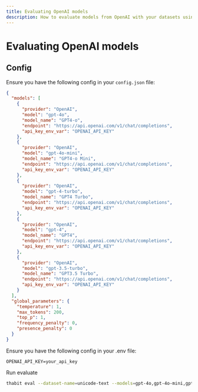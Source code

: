 ```yaml
---
title: Evaluating OpenAI models
description: How to evaluate models from OpenAI with your datasets using Thabit.
---
```


# Evaluating OpenAI models

## Config

Ensure you have the following config in your `config.json` file:

```json
{
  "models": [
    {
      "provider": "OpenAI",
      "model": "gpt-4o",
      "model_name": "GPT4-o",
      "endpoint": "https://api.openai.com/v1/chat/completions",
      "api_key_env_var": "OPENAI_API_KEY"
    },
    {
      "provider": "OpenAI",
      "model": "gpt-4o-mini",
      "model_name": "GPT4-o Mini",
      "endpoint": "https://api.openai.com/v1/chat/completions",
      "api_key_env_var": "OPENAI_API_KEY"
    },
    {
      "provider": "OpenAI",
      "model": "gpt-4-turbo",
      "model_name": "GPT4 Turbo",
      "endpoint": "https://api.openai.com/v1/chat/completions",
      "api_key_env_var": "OPENAI_API_KEY"
    },
    {
      "provider": "OpenAI",
      "model": "gpt-4",
      "model_name": "GPT4",
      "endpoint": "https://api.openai.com/v1/chat/completions",
      "api_key_env_var": "OPENAI_API_KEY"
    },
    {
      "provider": "OpenAI",
      "model": "gpt-3.5-turbo",
      "model_name": "GPT3.5 Turbo",
      "endpoint": "https://api.openai.com/v1/chat/completions",
      "api_key_env_var": "OPENAI_API_KEY"
    }
  ],
  "global_parameters": {
    "temperature": 1,
    "max_tokens": 200,
    "top_p": 1,
    "frequency_penalty": 0,
    "presence_penalty": 0
  }
}
```

Ensure you have the following config in your .env file:

```
OPENAI_API_KEY=your_api_key
```

Run evaluate

```bash
thabit eval --dataset-name=unicode-text --models=gpt-4o,gpt-4o-mini,gpt-4-turbo,gpt-4,gpt-3.5-turbo
```
